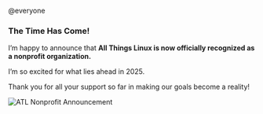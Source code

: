 @everyone  



### **The Time Has Come!**  

I’m happy to announce that **All Things Linux is now officially recognized as a nonprofit organization.**  

I’m so excited for what lies ahead in 2025.  

Thank you for all your support so far in making our goals become a reality!  



![ATL Nonprofit Announcement](https://i.imgur.com/NwWhdit.jpeg)
